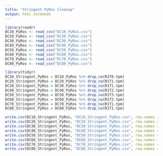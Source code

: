 ```yaml
---
title: "Stringent PyRos Cleanup"
output: html_notebook
---
```


```r
library(readr)
DC10_PyRos <- read_csv("DC10_PyRos.csv")
DC20_PyRos <- read_csv("DC20_PyRos.csv")
DC30_PyRos <- read_csv("DC30_PyRos.csv")
DC40_PyRos <- read_csv("DC40_PyRos.csv")
DC50_PyRos <- read_csv("DC50_PyRos.csv")
DC60_PyRos <- read_csv("DC60_PyRos.csv")
DC70_PyRos <- read_csv("DC70_PyRos.csv")
DC80_PyRos <- read_csv("DC80_PyRos.csv")
```

```r
library(tidyr)
DC10_Stringent_PyRos = DC10_PyRos %>% drop_na(R1T0.tpm)
DC20_Stringent_PyRos = DC20_PyRos %>% drop_na(R1T1.tpm)
DC30_Stringent_PyRos = DC30_PyRos %>% drop_na(R1T1.tpm)
DC40_Stringent_PyRos = DC40_PyRos %>% drop_na(R1T2.tpm)
DC50_Stringent_PyRos = DC50_PyRos %>% drop_na(R1T3.tpm)
DC60_Stringent_PyRos = DC60_PyRos %>% drop_na(R1T2.tpm)
DC70_Stringent_PyRos = DC70_PyRos %>% drop_na(R1T1.tpm)
DC80_Stringent_PyRos = DC80_PyRos %>% drop_na(R1T1.tpm)
```

```r
write.csv(DC10_Stringent_PyRos, "DC10_Stringent_PyRos.csv", row.names = F)
write.csv(DC20_Stringent_PyRos, "DC20_Stringent_PyRos.csv", row.names = F)
write.csv(DC30_Stringent_PyRos, "DC30_Stringent_PyRos.csv", row.names = F)
write.csv(DC40_Stringent_PyRos, "DC40_Stringent_PyRos.csv", row.names = F)
write.csv(DC50_Stringent_PyRos, "DC50_Stringent_PyRos.csv", row.names = F)
write.csv(DC60_Stringent_PyRos, "DC60_Stringent_PyRos.csv", row.names = F)
write.csv(DC70_Stringent_PyRos, "DC70_Stringent_PyRos.csv", row.names = F)
write.csv(DC80_Stringent_PyRos, "DC80_Stringent_PyRos.csv", row.names = F)
```


